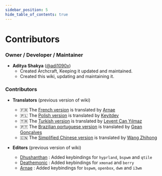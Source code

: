 ```yaml
---
sidebar_position: 5
hide_table_of_contents: true
---
```


# Contributors

### Owner / Developer / Maintainer
- **Aditya Shakya** ([@adi1090x](https://github.com/adi1090x))
  - Created Archcraft, Keeping it updated and maintained.
  - Created this wiki, updating and maintaining it.

### Contributors

- **Translators** (previous version of wiki)
  - 🇫🇷 The [French version](https://wiki.archcraft.io/fr/) is translated by [Arnae](https://www.github.com/Archenagechan)
  - 🇵🇱 The [Polish version](https://wiki.archcraft.io/pl/) is translated by [Keyitdev](https://www.github.com/Keyitdev)
  - 🇹🇷 The [Turkish version](https://wiki.archcraft.io/tr/) is translated by [Levent Can Yılmaz](https://github.com/lvntcnylmz)
  - 🇵🇹 The [Brazilian portuguese version](https://wiki.archcraft.io/pt-BR/) is translated by [Gean Gonçalves](https://github.com/gean634n)
  - 🇨🇳 The [Simplified Chinese version](https://wiki.archcraft.io/zh/) is translated by [Wang Zhihong](https://github.com/TOLIE-OFFICIAL)

- **Editors** (previous version of wiki)
  - [Dhushanthan](https://github.com/Z3r0Tw0-ZT) : Added keybindings for `hyprland`, `bspwm` and `qtile`	
  - [Deathemonic](https://github.com/Deathemonic) : Added keybindings for `xmonad` and `berry`
  - [Arnae](https://www.github.com/Archenagechan) : Added keybindings for `bspwm`, `openbox`, `dwm` and `i3wm`
